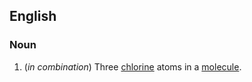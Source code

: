 ==English==

===Noun===
{{en-noun|-}}

# {{lb|en|organic chemistry}} (''in combination'') Three [[chlorine]] atoms in a [[molecule]].